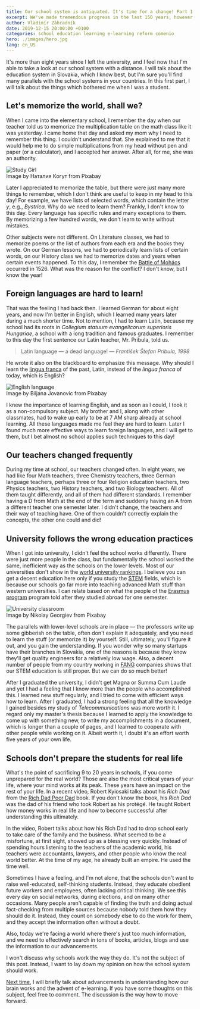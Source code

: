 ```yaml
---
title: Our school system is antiquated. It's time for a change! Part 1
excerpt: We've made tremendous progress in the last 150 years; however, the way we learn in schools didn't change much.
author: Vladimír Záhradník
date: 2019-12-15 20:00:00 +0100
categories: school education learning e-learning reform comenio
hero: ./images/hero.jpg
lang: en_US
---
```


It's more than eight years since I left the university, and I feel now that I'm able to take a look at our school system with a distance. I will talk about the education system in Slovakia, which I know best, but I'm sure you'll find many parallels with the school systems in your countries.
In this first part, I will talk about the things which bothered me when I was a student.

## Let's memorize the world, shall we?
When I came into the elementary school, I remember the day when our teacher told us to memorize the multiplication table on the math class like it was yesterday. I came home that day and asked my mom why I need to remember this thing. I couldn't understand that. She explained to me that it would help me to do simple multiplications from my head without pen and paper (or a calculator), and I accepted her answer. After all, for me, she was an authority.

<div className="Image__Large">
  <img src="./images/study-girl.jpg" alt="Study Girl" />
  <figcaption>Image by Наталия Когут from Pixabay</figcaption>
</div>

Later I appreciated to memorize the table, but there were just many more things to remember, which I don't think are useful to keep in my head to this day! For example, we have lists of selected words, which contain the letter *y*, e.g., *Bystrica*. Why do we need to learn them? Frankly, I don't know to this day. Every language has specific rules and many exceptions to them. By memorizing a few hundred words, we don't learn to write without mistakes.

Other subjects were not different. On Literature classes, we had to memorize poems or the list of authors from each era and the books they wrote. On our German lessons, we had to periodically learn lists of certain words, on our History class we had to memorize dates and years when certain events happened. To this day, I remember the [Battle of Mohács][mohacs] occurred in 1526. What was the reason for the conflict? I don't know, but I know the year!

## Foreign languages are hard to learn!
That was the feeling I had back then. I learned German for about eight years, and now I'm better in English, which I learned many years later during a much shorter time. Not to mention, I had to learn Latin, because my school had its roots in *Collegium statuum evangelicorum superioris Hungariae*, a school with a long tradition and famous graduates. I remember to this day the first sentence our Latin teacher, Mr. Pribula, told us.

> Latin language — a dead language!
> — <cite>František Štefan Pribula, 1998</cite>

He wrote it also on the blackboard to emphasize this message. Why should I learn the [lingua franca][lingua-franca] of the past, Latin, instead of the *lingua franca* of today, which is English?

<div className="Image__Large">
  <img src="./images/english-blackboard.jpg" alt="English language" />
  <figcaption>Image by Biljana Jovanovic from Pixabay</figcaption>
</div>

I knew the importance of learning English, and as soon as I could, I took it as a non-compulsory subject. My brother and I, along with other classmates, had to wake up early to be at 7 AM sharp already at school learning. All these languages made me feel they are hard to learn. Later I found much more effective ways to learn foreign languages, and I will get to them, but I bet almost no school applies such techniques to this day!

## Our teachers changed frequently
During my time at school, our teachers changed often. In eight years, we had like four Math teachers, three Chemistry teachers, three German language teachers, perhaps three or four Religion education teachers, two Physics teachers, two History teachers, and two Biology teachers. All of them taught differently, and all of them had different standards. I remember having a D from Math at the end of the term and suddenly having an A from a different teacher one semester later. I didn't change, the teachers and their way of teaching have. One of them couldn't correctly explain the concepts, the other one could and did!

## University follows the wrong education practices
When I got into university, I didn't feel the school works differently. There were just more people in the class, but fundamentally the school worked the same, inefficient way as the schools on the lower levels. Most of our universities don't show in the [world university rankings][university-rankings]. I believe you can get a decent education here only if you study the [STEM][stem] fields, which is because our schools go far more into teaching advanced Math stuff than western universities. I can relate based on what the people of the [Erasmus program][erasmus] program told after they studied abroad for one semester.

<div className="Image__Large">
  <img src="./images/university-classroom.jpg" alt="University classroom" />
  <figcaption>Image by Nikolay Georgiev from Pixabay</figcaption>
</div>

The parallels with lower-level schools are in place — the professors write up some gibberish on the table, often don't explain it adequately, and you need to learn the stuff (or memorize it) by yourself. Still, ultimately, you'll figure it out, and you gain the understanding. If you wonder why so many startups have their branches in Slovakia, one of the reasons is because they know they'll get quality engineers for a relatively low wage. Also, a decent number of people from my country working in [FANG][fang] companies shows that our STEM education is still proper. But we can do so much better!

After I graduated the university, I didn't get Magna or Summa Cum Laude and yet I had a feeling that I know more than the people who accomplished this. I learned new stuff regularly, and I tried to come with efficient ways how to learn. After I graduated, I had a strong feeling that all the knowledge I gained besides my study of *Telecommunications* was more worth it. I regard only my master's thesis because I learned to apply the knowledge to come up with something new, to write my accomplishments in a document, which is longer than a couple of pages, and I learned to cooperate with other people while working on it. Albeit worth it, I doubt it's an effort worth five years of your own life.

## Schools don't prepare the students for real life
What's the point of sacrificing 9 to 20 years in schools, if you come unprepared for the real world? Those are also the most critical years of your life, where your mind works at its peak. These years have an impact on the rest of your life. In a recent video, Robert Kyiosaki talks about his *Rich Dad* from the [Rich Dad Poor Dad][rich-dad] book. If you don't know the book, his *Rich Dad* was the dad of his friend who took Robert as his protégé. He taught Robert how money works in real life and how to become successful after understanding this ultimately.

<div class="Image__Medium">
  <YouTube videoId="azq0S0DKS50" />
</div>

In the video, Robert talks about how his Rich Dad had to drop school early to take care of the family and the business. What seemed to be a misfortune, at first sight, showed up as a blessing very quickly. Instead of spending hours listening to the teachers of the academic world, his teachers were accountants, lawyers, and other people who know the real world better. At the time of my age, he already built an empire. He used the time well.

Sometimes I have a feeling, and I'm not alone, that the schools don't want to raise well-educated, self-thinking students. Instead, they educate obedient future workers and employees, often lacking critical thinking. We see this every day on social networks, during elections, and on many other occasions. Many people aren't capable of finding the truth and doing actual fact-checking from multiple sources because nobody told them how they should do it. Instead, they count on somebody else to do the work for them, and they accept the information often without a doubt.

Also, today we're facing a world where there's just too much information, and we need to effectively search in tons of books, articles, blogs and use the information to our advancements.

I won't discuss why schools work the way they do. It's not the subject of this post. Instead, I want to lay down my opinion on how the school system should work.

[Next time][part2], I will briefly talk about advancements in understanding how our brain works and the advent of e-learning. If you have some thoughts on this subject, feel free to comment. The discussion is the way how to move forward.

[//]: # (Used references)
[mohacs]: https://en.wikipedia.org/wiki/Battle_of_Moh%C3%A1cs
[lingua-franca]: https://en.wikipedia.org/wiki/Lingua_franca
[university-rankings]: https://www.topuniversities.com/university-rankings/world-university-rankings/2019
[stem]: https://en.wikipedia.org/wiki/Science%2C_technology%2C_engineering%2C_and_mathematics
[fang]: https://www.investopedia.com/terms/f/fang-stocks-fb-amzn.asp
[erasmus]: https://en.wikipedia.org/wiki/Erasmus_Programme
[rich-dad]: https://www.richdad.com/
[part2]: https://www.zahradnik.io/our-school-system-is-antiquated.-it's-time-for-a-change!-part-2
